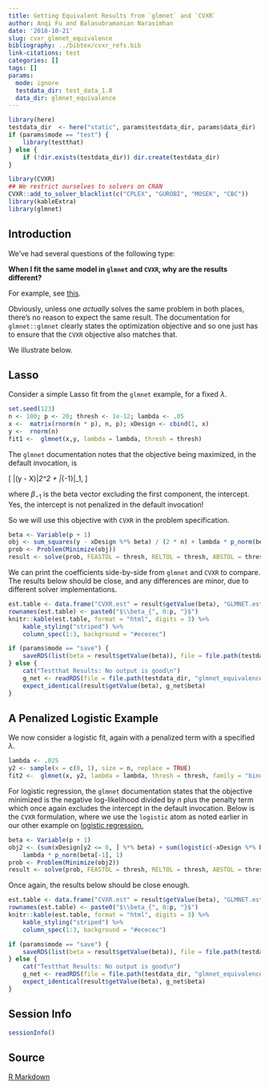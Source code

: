 ```yaml
---
title: Getting Equivalent Results from `glmnet` and `CVXR`
author: Anqi Fu and Balasubramanian Narasimhan
date: '2018-10-21'
slug: cvxr_glmnet_equivalence
bibliography: ../bibtex/cvxr_refs.bib
link-citations: test
categories: []
tags: []
params:
  mode: ignore
  testdata_dir: test_data_1.0
  data_dir: glmnet_equivalence
---
```


```r
library(here)
testdata_dir  <- here("static", params$testdata_dir, params$data_dir) 
if (params$mode == "test") {
    library(testthat)
} else {
    if (!dir.exists(testdata_dir)) dir.create(testdata_dir)
}
```

```r
library(CVXR)
## We restrict ourselves to solvers on CRAN
CVXR::add_to_solver_blacklist(c("CPLEX", "GUROBI", "MOSEK", "CBC"))
library(kableExtra)
library(glmnet)
```

## Introduction

We've had several questions of the following type:

__When I fit the same model in `glmnet` and `CVXR`, why are the
results different?__

For example, see
[this](https://stackoverflow.com/questions/51279485/a-comparison-between-cvxr-and-glmnet-elastic-net).

Obviously, unless one _actually_ solves the same problem in both
places, there's no reason to expect the same result.  The
documentation for `glmnet::glmnet` clearly states the optimization
objective and so one just has to ensure that the `CVXR` objective also
matches that.

We illustrate below.

## Lasso 

Consider a simple Lasso fit from the `glmnet` example, for a fixed
$\lambda$.

```r
set.seed(123)
n <- 100; p <- 20; thresh <- 1e-12; lambda <- .05
x <-  matrix(rnorm(n * p), n, p); xDesign <- cbind(1, x)
y <-  rnorm(n)
fit1 <-  glmnet(x,y, lambda = lambda, thresh = thresh)
```

The `glmnet` documentation notes that the objective being maximized,
in the default invocation, is 

\[
\frac{1}{2n}\|(y - X\beta)\|_2^2 + \lambda \|\beta_{-1}\|_1,
\]

where $\beta_{-1}$ is the beta vector excluding the first component,
the intercept. Yes, the intercept is not penalized in the default
invocation!

So we will use this objective with `CVXR` in the problem
specification. 

```r
beta <- Variable(p + 1)
obj <- sum_squares(y - xDesign %*% beta) / (2 * n) + lambda * p_norm(beta[-1], 1)
prob <- Problem(Minimize(obj))
result <- solve(prob, FEASTOL = thresh, RELTOL = thresh, ABSTOL = thresh, verbose = TRUE)
```

We can print the coefficients side-by-side from `glmnet` and `CVXR` to
compare. The results below should be close, and any differences are
minor, due to different solver implementations.


```r
est.table <- data.frame("CVXR.est" = result$getValue(beta), "GLMNET.est" = as.vector(coef(fit1)))
rownames(est.table) <- paste0("$\\beta_{", 0:p, "}$")
knitr::kable(est.table, format = "html", digits = 3) %>%
    kable_styling("striped") %>%
    column_spec(1:3, background = "#ececec")
```

```r
if (params$mode == "save") {
    saveRDS(list(beta = result$getValue(beta)), file = file.path(testdata_dir, "glmnet_equivalence1.RDS"))
} else {
    cat("Testthat Results: No output is good\n")
    g_net <- readRDS(file = file.path(testdata_dir, "glmnet_equivalence1.RDS"))
    expect_identical(result$getValue(beta), g_net$beta)
}
```

## A Penalized Logistic Example

We now consider a logistic fit, again with a penalized term with a
specified $\lambda$.

```r
lambda <- .025
y2 <- sample(x = c(0, 1), size = n, replace = TRUE)
fit2 <-  glmnet(x, y2, lambda = lambda, thresh = thresh, family = "binomial")
```

For logistic regression, the `glmnet` documentation states that the
objective minimized is the negative log-likelihood divided by $n$ plus
the penalty term which once again excludes the intercept in the
default invocation. Below is the `CVXR` formulation, where we use the
`logistic` atom as noted earlier in our other example on [logistic
regression.](/cvxr_examples/logistic-regression)

```r
beta <- Variable(p + 1)
obj2 <- (sum(xDesign[y2 <= 0, ] %*% beta) + sum(logistic(-xDesign %*% beta))) / n +
    lambda * p_norm(beta[-1], 1)
prob <- Problem(Minimize(obj2))
result <- solve(prob, FEASTOL = thresh, RELTOL = thresh, ABSTOL = thresh)
```

Once again, the results below should be close enough. 

```r
est.table <- data.frame("CVXR.est" = result$getValue(beta), "GLMNET.est" = as.vector(coef(fit2)))
rownames(est.table) <- paste0("$\\beta_{", 0:p, "}$")
knitr::kable(est.table, format = "html", digits = 3) %>%
    kable_styling("striped") %>%
    column_spec(1:3, background = "#ececec")
```


```r
if (params$mode == "save") {
    saveRDS(list(beta = result$getValue(beta)), file = file.path(testdata_dir, "glmnet_equivalence2.RDS"))
} else {
    cat("Testthat Results: No output is good\n")
    g_net <- readRDS(file = file.path(testdata_dir, "glmnet_equivalence2.RDS"))
    expect_identical(result$getValue(beta), g_net$beta)
}
```


## Session Info

```r
sessionInfo()
```

## Source

[R Markdown](https://github.com/bnaras/cvxr_docs/blob/master/cvxr_examples/glmnet_equivalence.Rmd)

